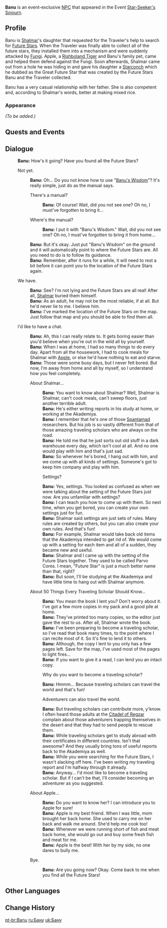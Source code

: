 {{Character Infobox
|type             = Event NPC
|image            = NPC Banu.png
|region           = Sumeru
|location         = Sumeru
|father           = Shalmar
|affiliation      = 
}}
'''Banu''' is an event-exclusive [[NPC]] that appeared in the Event [[Star-Seeker's Sojourn]].

==Profile==
Banu is [[Shalmar]]'s daughter that requested for the Traveler's help to search for [[Future Star]]s. When the Traveler was finally able to collect all of the future stars, they installed them into a mechanism and were suddenly attacked by [[Fungi]]. Apple, a [[Rishboland Tiger]] and Banu's family pet, came and helped them defend against the Fungi. Soon afterwards, Shalmar came out from a hole he was hiding in and gave his daughter a [[Starconch]] which he dubbed as the Great Future Star that was created by the Future Stars Banu and the Traveler collected.

Banu has a very casual relationship with her father. She is also competent and, according to Shalmar's words, better at making mixed rice.

===Appearance===
<!--Keep appearance section short and concise. Limit to 2 paragraphs with 3-4 sentences each.-->
''(To be added.)''

==Quests and Events==
{{Quests and Events}}

==Dialogue==
{{Dialogue Start}}
:'''Banu:''' How's it going? Have you found all the Future Stars?
:{{DIcon}} Not yet.
::'''Banu:''' Oh... Do you not know how to use "[[Banu's Wisdom]]"? It's really simple, just do as the manual says.
::{{DIcon}} There's a manual?
:::'''Banu:''' Of course! Wait, did you not see one? Oh no, I must've forgotten to bring it...
::{{DIcon}} Where's the manual?
:::'''Banu:''' I put it with "Banu's Wisdom." Wait, did you not see one? Oh no, I must've forgotten to bring it from home...
::'''Banu:''' But it's okay. Just put "Banu's Wisdom" on the ground and it will automatically point to where the Future Stars are. All you need to do is to follow its guidance.
::'''Banu:''' Remember, after it runs for a while, it will need to rest a bit before it can point you to the location of the Future Stars again.
:{{DIcon}} We have.
::'''Banu:''' See? I'm not lying and the Future Stars are all real! After all, [[Shalmar]] buried them himself.
::'''Banu:''' As an adult, he may not be the most reliable, if at all. But he'd never lie to me. I believe him.
::'''Banu:''' I've marked the location of the Future Stars on the map. Just follow that map and you should be able to find them all.
:{{DIcon}} I'd like to have a chat.
::'''Banu:''' Ah, this I can really relate to. It gets boring easier than you'd believe when you're out in the wild all by yourself.
::'''Banu:''' When I was at home, I had so many things to do every day. Apart from all the housework, I had to cook meals for Shalmar with [[Apple (NPC)|Apple]], or else he'd have nothing to eat and starve.
::'''Banu:''' Those were some busy days, but I never felt bored. But now, I'm away from home and all by myself, so I understand how you feel completely.
::{{DIcon}} About Shalmar...
:::'''Banu:''' You want to know about Shalmar? Well, Shalmar is Shalmar, can't cook meals, can't sweep floors, just another terrible adult.
:::'''Banu:''' He's either writing reports in his study at home, or working at the Akademiya.
:::'''Banu:''' I remember that he's one of those [[Spantamad]] researchers. But his job is so vastly different from that of those amazing traveling scholars who are always on the road.
:::'''Banu:''' He told me that he just sorts out old stuff in a dark warehouse every day, which isn't cool at all. And no one would play with him and that's just sad.
:::'''Banu:''' So whenever he's bored, I hang out with him, and we come up with all kinds of settings. Someone's got to keep him company and play with him.
:::{{DIcon}} Settings?
:::'''Banu:''' Yes, settings. You looked as confused as when we were talking about the setting of the Future Stars just now. Are you unfamiliar with settings?
:::'''Banu:''' I can teach you how to come up with them. So next time, when you get bored, you can create your own settings just for fun.
:::'''Banu:''' Shalmar said settings are just sets of rules. Many rules are created by others, but you can also create your own rules. And that's fun!
:::'''Banu:''' For example, Shalmar would take back old items that the Akademiya intended to get rid of. We would come up with a setting for each item and all of a sudden, they became new and useful.
:::'''Banu:''' Shalmar and I came up with the setting of the Future Stars together. They used to be called Parvo Cores. I mean, "Future Star" is just a much better name than that, right?
:::'''Banu:''' But soon, I'll be studying at the Akademiya and have little time to hang out with Shalmar anymore.
::{{DIcon}} About 50 Things Every Traveling Scholar Should Know...
:::'''Banu:''' You mean the book I lent you? Don't worry about it. I've got a few more copies in my pack and a good pile at home.
:::'''Banu:''' They've printed too many copies, so the editor just gave the rest to us. After all, Shalmar wrote the book.
:::'''Banu:''' I've been preparing to become a traveling scholar, so I've read that book many times, to the point where I can recite most of it. So it's fine to lend it to others.
:::'''Banu:''' Although, the copy I lent to you only has a few pages left. Save for the map, I've used most of the pages to light fires...
:::'''Banu:''' If you want to give it a read, I can lend you an intact copy.
:::{{DIcon}} Why do you want to become a traveling scholar?
:::'''Banu:''' Hmmm... Because traveling scholars can travel the world and that's fun!
:::{{DIcon}} Adventurers can also travel the world.
:::'''Banu:''' But traveling scholars can contribute more, y'know. I often heard those adults at the [[Citadel of Regzar]] complain about those adventurers trapping themselves in the desert and that they had to send people to rescue them.
:::'''Banu:''' While traveling scholars get to study abroad with their certificates in different countries. Isn't that awesome? And they usually bring tons of useful reports back to the Akademiya as well.
:::'''Banu:''' While you were searching for the Future Stars, I wasn't slacking off here. I've been writing my traveling report and I'm halfway through it already.
:::'''Banu:''' Anyway... I'd most like to become a traveling scholar. But if I can't be that, I'll consider becoming an adventurer as you suggested.
::{{DIcon}} About Apple...
:::'''Banu:''' Do you want to know her? I can introduce you to Apple for sure!
:::'''Banu:''' Apple is my best friend. When I was little, mom brought her back home. She used to carry me on her back and walk me around. She'd help me cook too!
:::'''Banu:''' Whenever we were running short of fish and meat back home, she would go out and buy some fresh fish and meat for me.
:::'''Banu:''' Apple is the best! With her by my side, no one dares to bully me.
::{{DIcon}} Bye.
:::'''Banu:''' Are you going now? Okay. Come back to me when you find all the Future Stars!
{{Dialogue End}}
<!--
==Trivia==
* 
-->
==Other Languages==
{{Other Languages
|default_hidden = 1
|en      = Banu
|zhs     = 芭努
|zhs_rm  = Bānǔ
|zht     = 芭努
|zht_rm  = Bānǔ
|ja      = バヌ
|ja_rm   = Banu
|ko      = 바누
|es      = Banu
|fr      = Banu
|ru      = Бану
|th      = Banu
|vi      = Banu
|de      = Banu
|id      = Banu
|pt      = Banu
}}

==Change History==
{{Change History|3.1}}
<!--
==References==
{{Reflist}}
-->

[[pt-br:Banu]]
[[ru:Бану]]
[[uk:Бану]]